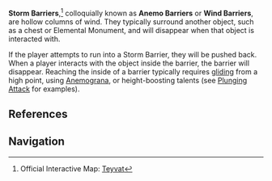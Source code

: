 {{Terminology Infobox
|image        = Storm_Barrier.png
|type         = Exploration
}}
'''Storm Barriers''',<ref>Official Interactive Map: [https://act.hoyolab.com/ys/app/interactive-map/index.html#/map/2?shown_types=83 Teyvat]</ref> colloquially known as '''Anemo Barriers''' or '''Wind Barriers''', are hollow columns of wind. They typically surround another object, such as a chest or Elemental Monument, and will disappear when that object is interacted with.

If the player attempts to run into a Storm Barrier, they will be pushed back. When a player interacts with the object inside the barrier, the barrier will disappear. Reaching the inside of a barrier typically requires [[gliding]] from a high point, using [[Anemograna]], or height-boosting talents (see [[Plunging Attack]] for examples).

==References==
{{Reflist}}

==Navigation==
{{Exploration Navbox}}